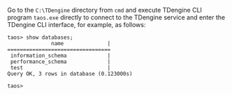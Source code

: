 Go to the `C:\TDengine` directory from `cmd` and execute TDengine CLI program `taos.exe` directly to connect to the TDengine service and enter the TDengine CLI interface, for example, as follows:

```text
taos> show databases;
              name              |
=================================
 information_schema             |
 performance_schema             |
 test                           |
Query OK, 3 rows in database (0.123000s)

taos>
```
